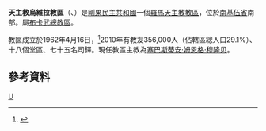 {{Infobox Roman Catholic diocese
|Roman Catholic Diocese of = 天主教烏維拉教區
|Latin name of diocese = Dioecesis Uviraensis
|image =
|caption =
|location = [[剛果民主共和國|剛果民主共和國]]
|territory =
|population = 356,000
|rite = 拉丁禮
|patron =
|province = 布卡武
|established = 1962年
|cathedral =聖保祿主教座堂
|co-cathedral =
|leadership = 主教
|website =
|教宗 =
|metropolitan =
|ordinary = 塞巴斯蒂安·姆恩格·穆隆贝
|coadjutor bishop =
|auxiliary =
}}

'''天主教烏維拉教區'''（{{lang-la|Dioecesis Uviraensis}}、{{lang-fr|Diocèse de Uvira}}）是[[剛果民主共和國|剛果民主共和國]]一個[[羅馬天主教|羅馬天主教]][[教區|教區]]，位於[[南基伍省|南基伍省]]南部。屬[[天主教布卡武總教區|布卡武總教區]]。

教區成立於1962年4月16日，<ref>{{cite journal
|journal=[[宗座公報|宗座公報]]
|publisher=梵蒂岡出版社
|date=1963年
|volume=55
|title=''Sollemnis Dei''
|page=138
|url=http://www.vatican.va/archive/aas/documents/AAS%2055%20%5B1963%5D%20-%20ocr.pdf
|access-date=2013-10-17
|archive-date=2010-03-27
|archive-url=https://web.archive.org/web/20100327072014/http://www.vatican.va/archive/aas/documents/AAS%2055%20%5B1963%5D%20-%20ocr.pdf
|dead-url=no
}}</ref>2010年有教友356,000人（佔轄區總人口29.1%）、十八個堂區、七十五名司鐸。現任教區主教為[[塞巴斯蒂安·姆恩格·穆隆贝|塞巴斯蒂安·姆恩格·穆隆贝]]。

==參考資料==
{{reflist}}
{{剛果民主共和國天主教教區}}
[[Category:剛果民主共和國天主教教區|U]]